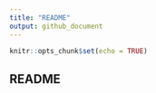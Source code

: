 ```yaml
---
title: "README"
output: github_document
---
```


```r
knitr::opts_chunk$set(echo = TRUE)
```

## README
